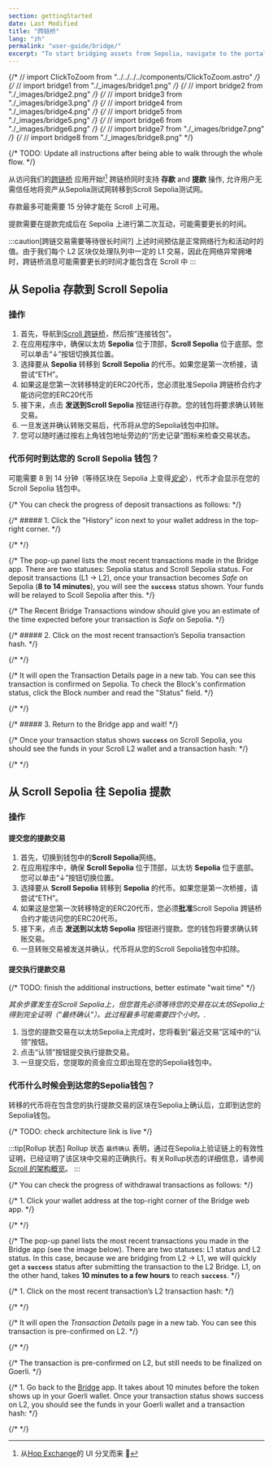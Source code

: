 ```yaml
---
section: gettingStarted
date: Last Modified
title: "跨链桥"
lang: "zh"
permalink: "user-guide/bridge/"
excerpt: "To start bridging assets from Sepolia, navigate to the portal bridge app."
---
```


{/* // import ClickToZoom from "../../../../components/ClickToZoom.astro" */}
{/* // import bridge1 from "./\_images/bridge1.png" */}
{/* // import bridge2 from "./\_images/bridge2.png" */}
{/* // import bridge3 from "./\_images/bridge3.png" */}
{/* // import bridge4 from "./\_images/bridge4.png" */}
{/* // import bridge5 from "./\_images/bridge5.png" */}
{/* // import bridge6 from "./\_images/bridge6.png" */}
{/* // import bridge7 from "./\_images/bridge7.png" */}
{/* // import bridge8 from "./\_images/bridge8.png" */}

{/* TODO: Update all instructions after being able to walk through the whole flow. */}

从访问我们的[跨链桥](https://scroll.io/bridge) 应用开始![^thanks-hop] 跨链桥同时支持 **存款** and **提款** 操作, 允许用户无需信任地将资产从Sepolia测试网转移到Scroll Sepolia测试网。
[^thanks-hop]: 从[Hop Exchange]('https://hop.exchange/')的 UI 分叉而来 🙌

存款最多可能需要 15 分钟才能在 Scroll 上可用。

提款需要在提款完成后在 Sepolia 上进行第二次互动，可能需要更长的时间。

:::caution[跨链交易需要等待很长时间?]
上述时间预估是正常网络行为和活动时的值。由于我们每个 L2 区块仅处理队列中一定的 L1 交易，因此在网络异常拥堵时，跨链桥消息可能需要更长的时间才能包含在 Scroll 中
:::

## 从 Sepolia 存款到 Scroll Sepolia

### 操作

1. 首先，导航到[Scroll 跨链桥](https://scroll.io/bridge)，然后按“连接钱包”。
1. 在应用程序中，确保以太坊 **Sepolia** 位于顶部，**Scroll Sepolia** 位于底部。您可以单击“↓”按钮切换其位置。
1. 选择要从 **Sepolia** 转移到 **Scroll Sepolia** 的代币。如果您是第一次桥接，请尝试“ETH”。
1. 如果这是您第一次转移特定的ERC20代币，您必须批准Sepolia 跨链桥合约才能访问您的ERC20代币
1. 接下来，点击 **发送到Scroll Sepolia** 按钮进行存款。您的钱包将要求确认转账交易。
1. 一旦发送并确认转账交易后，代币将从您的Sepolia钱包中扣除。
1. 您可以随时通过按右上角钱包地址旁边的“历史记录”图标来检查交易状态。

### 代币何时到达您的 Scroll Sepolia 钱包？

可能需要 8 到 14 分钟（等待区块在 Sepolia 上变得[_安全_](https://www.alchemy.com/overviews/ethereum-commitment-levels#what-are-ethereum-commitment-levels)），代币才会显示在您的 Scroll Sepolia 钱包中。

{/* You can check the progress of deposit transactions as follows: */}

{/* ##### 1. Click the "History" icon next to your wallet address in the top-right corner. */}

{/* <ClickToZoom src={bridge1} /> */}

{/* The pop-up panel lists the most recent transactions made in the Bridge app. There are two statuses: Sepolia status and Scroll Sepolia status. For deposit transactions (L1 -> L2), once your transaction becomes _Safe_ on Sepolia (**8 to 14 minutes**), you will see the **`success`** status shown. Your funds will be relayed to Scoll Sepolia after this. */}

{/* The Recent Bridge Transactions window should give you an estimate of the time expected before your transaction is _Safe_ on Sepolia. */}

{/* ##### 2. Click on the most recent transaction’s Sepolia transaction hash. */}

{/* <ClickToZoom src={bridge2} /> */}

{/* It will open the Transaction Details page in a new tab. You can see this transaction is confirmed on Sepolia. To check the Block's confirmation status, click the Block number and read the "Status" field. */}

{/* <ClickToZoom src={bridge3} /> */}

{/* ##### 3. Return to the Bridge app and wait! */}

{/* Once your transaction status shows **`success`** on Scroll Sepolia, you should see the funds in your Scroll L2 wallet and a transaction hash: */}

{/* <ClickToZoom src={bridge4} /> */}

## 从 Scroll Sepolia 往 Sepolia 提款

### 操作

#### 提交您的提款交易

1. 首先，切换到钱包中的**Scroll Sepolia**网络。
1. 在应用程序中，确保 **Scroll Sepolia** 位于顶部，以太坊 **Sepolia** 位于底部。您可以单击“↓”按钮切换位置。
1. 选择要从 **Scroll Sepolia** 转移到 **Sepolia** 的代币。如果您是第一次桥接，请尝试“ETH”。
1. 如果这是您第一次转移特定的ERC20代币，您必须**批准**Scroll Sepolia 跨链桥合约才能访问您的ERC20代币。
1. 接下来，点击 **发送到以太坊 Sepolia** 按钮进行提款。您的钱包将要求确认转账交易。
1. 一旦转账交易被发送并确认，代币将从您的Scroll Sepolia钱包中扣除。

#### 提交执行提款交易

{/* TODO: finish the additional instructions, better estimate "wait time" */}

_其余步骤发生在Scroll Sepolia上，但您首先必须等待您的交易在以太坊Sepolia上得到完全证明（“最终确认”）。此过程最多可能需要四个小时。._

1. 当您的提款交易在以太坊Sepolia上完成时，您将看到“最近交易”区域中的“认领”按钮。
1. 点击“认领”按钮提交执行提款交易。
1. 一旦提交后，您提取的资金应立即出现在您的Sepolia钱包中。

### 代币什么时候会到达您的Sepolia钱包？

转移的代币将在包含您的执行提款交易的区块在Sepolia上确认后，立即到达您的Sepolia钱包。

{/* TODO: check architecture link is live */}

:::tip[Rollup 状态]
Rollup 状态 `最终确认` 表明，通过在Sepolia上验证链上的有效性证明，已经证明了该区块中交易的正确执行。有关Rollup状态的详细信息，请参阅 [Scroll 的架构概览](/technology)。
:::

{/* You can check the progress of withdrawal transactions as follows: */}

{/* 1. Click your wallet address at the top-right corner of the Bridge web app. */}

{/* <ClickToZoom src={bridge5} /> */}

{/* The pop-up panel lists the most recent transactions you made in the Bridge app (see the image below). There are two statuses: L1 status and L2 status. In this case, because we are bridging from L2 -> L1, we will quickly get a **`success`** status after submitting the transaction to the L2 Bridge. L1, on the other hand, takes **10 minutes to a few hours** to reach **`success`**. */}

{/* 1. Click on the most recent transaction’s L2 transaction hash: */}

{/* <ClickToZoom src={bridge6} /> */}

{/* It will open the _Transaction Details_ page in a new tab. You can see this transaction is pre-confirmed on L2. */}

{/* <ClickToZoom src={bridge7} /> */}

{/* The transaction is pre-confirmed on L2, but still needs to be finalized on Goerli. */}

{/* 1. Go back to the [Bridge](https://scroll.io/bridge) app. It takes about 10 minutes before the token shows up in your Goerli wallet. Once your transaction status shows success on L2, you should see the funds in your Goerli wallet and a transaction hash: */}

{/* <ClickToZoom src={bridge8} /> */}
